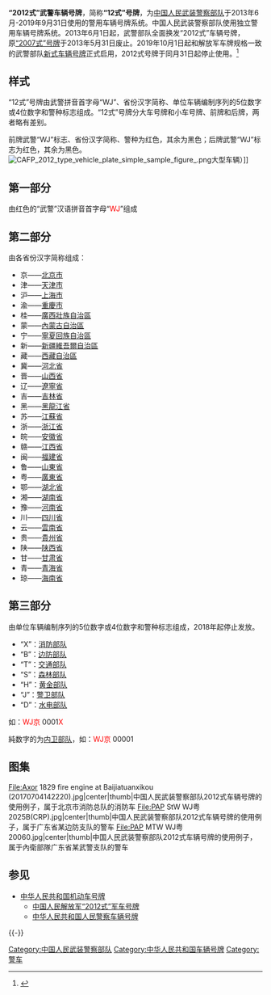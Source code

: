 {{中华人民共和国交通|hidden=1}}
'''“2012式”武警车辆号牌'''，简称'''“12式”号牌'''，为[[中国人民武装警察部队|中国人民武装警察部队]]于2013年6月-2019年9月31日使用的警用车辆号牌系统。中国人民武装警察部队使用独立警用车辆号牌系统。2013年6月1日起，武警部队全面换发“2012式”车辆号牌，原[[中国人民武装警察部队“2007式”车辆号牌|“2007式”号牌]]于2013年5月31日废止。2019年10月1日起和解放军车牌规格一致的武警部队[[中国人民解放军“2012式”军车号牌#中国人民武装警察部队（WJ）|新式车辆号牌]]正式启用，2012式号牌于同月31日起停止使用。<ref>{{cite news |title=武警部队统一换发车辆牌证，今起正式启用新牌证 |url=https://baijiahao.baidu.com/s?id=1646156581471484475&wfr=spider&for=pc |work=解放军新闻传播中心 |agency=解放军报社 }}{{Dead link|date=2020年3月 |bot=InternetArchiveBot |fix-attempted=yes }}</ref>

==样式==
“12式”号牌由武警拼音首字母“WJ”、省份汉字简称、单位车辆编制序列的5位数字或4位数字和警种标志组成。“12式”号牌分大车号牌和小车号牌、前牌和后牌，两者略有差别。

前牌武警“WJ”标志、省份汉字简称、警种为红色，其余为黑色；后牌武警“WJ”标志为红色，其余为黑色。
[[File:CAFP_2012_type_vehicle_plate_simple_sample_figure_.png|center]]大型车辆）]]

==第一部分==
由红色的“武警”汉语拼音首字母“<font color=red>WJ</font>”组成

==第二部分==
由各省份汉字简称组成：
* 京——[[北京市|北京市]] 
* 津——[[天津市|天津市]] 
* 沪——[[上海市|上海市]] 
* 渝——[[重慶市|重慶市]] 
* 桂——[[廣西壯族自治區|廣西壯族自治區]]
* 蒙——[[內蒙古自治區|內蒙古自治區]] 
* 宁——[[寧夏回族自治區|寧夏回族自治區]] 
* 新——[[新疆維吾爾自治區|新疆維吾爾自治區]] 
* 藏——[[西藏自治區|西藏自治區]] 
* 冀——[[河北省|河北省]] 
* 晋——[[山西省|山西省]] 
* 辽——[[遼寧省|遼寧省]] 
* 吉——[[吉林省|吉林省]] 
* 黑——[[黑龍江省|黑龍江省]] 
* 苏——[[江蘇省|江蘇省]] 
* 浙——[[浙江省|浙江省]] 
* 皖——[[安徽省|安徽省]] 
* 赣——[[江西省|江西省]] 
* 闽——[[福建省|福建省]] 
* 鲁——[[山東省|山東省]] 
* 粤——[[廣東省|廣東省]] 
* 鄂——[[湖北省|湖北省]] 
* 湘——[[湖南省|湖南省]] 
* 豫——[[河南省|河南省]] 
* 川——[[四川省|四川省]] 
* 云——[[雲南省|雲南省]] 
* 贵——[[貴州省|貴州省]] 
* 陕——[[陕西省|陕西省]] 
* 甘——[[甘肃省|甘肃省]] 
* 青——[[青海省|青海省]] 
* 琼——[[海南省|海南省]]

== 第三部分 ==
由单位车辆编制序列的5位数字或4位数字和警种标志组成，2018年起停止发放。
* “X”：[[公安消防部队|消防部队]]
* “B”：[[公安边防部队|边防部队]]
* “T”：[[中国人民武装警察部队交通部队|交通部队]]
* “S”：[[中国人民武装警察部队森林部队|森林部队]]
* “H”：[[中国人民武装警察部队黄金部队|黄金部队]]
* “J”：[[公安警卫部队|警卫部队]]
* “D”：[[中国人民武装警察部队水电部队|水电部队]]

如：<font color=red>WJ京</font> 0001<font color=red>X</font>

純数字的为[[中国人民武装警察部队|内卫部队]]，如：<font color=red>WJ京</font> 00001

== 图集 ==
<gallery>
File:Axor 1829 fire engine at Baijiatuanxikou (20170704142220).jpg|center|thumb|中国人民武装警察部队2012式车辆号牌的使用例子，属于北京市消防总队的消防车
File:PAP StW WJ粤2025B(CRP).jpg|center|thumb|中国人民武装警察部队2012式车辆号牌的使用例子，属于广东省某边防支队的警车
File:PAP MTW WJ粤20060.jpg|center|thumb|中国人民武装警察部队2012式车辆号牌的使用例子，属于內衛部隊广东省某武警支队的警车
</gallery>

== 参见 ==
* [[中华人民共和国机动车号牌|中华人民共和国机动车号牌]]
** [[中国人民解放军“2012式”军车号牌|中国人民解放军“2012式”军车号牌]]
** [[中华人民共和国人民警察车辆号牌|中华人民共和国人民警察车辆号牌]]

{{-}}
{{中国人民武装警察部队}}

[[Category:中国人民武装警察部队|Category:中国人民武装警察部队]]
[[Category:中华人民共和国车辆号牌|Category:中华人民共和国车辆号牌]]
[[Category:警车|Category:警车]]